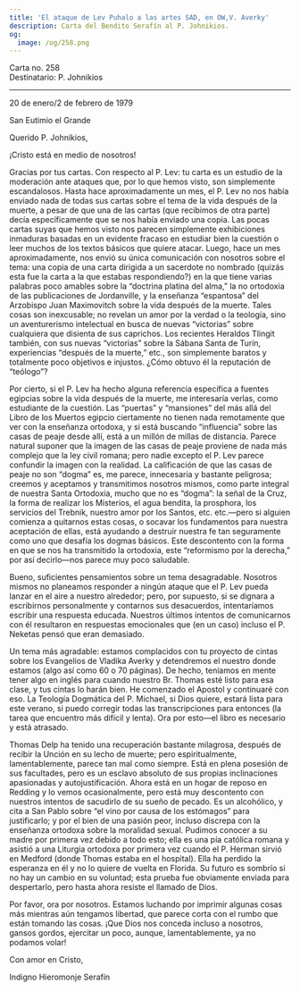 ```yaml
---
title: 'El ataque de Lev Puhalo a las artes SAD, en OW,V. Averky'
description: Carta del Bendito Serafín al P. Johnikios.
og:
  image: /og/258.png
---
```


<div style={{textAlign:'right', fontFamily:'monospace'}}>Carta no. 258</div>
<div style={{textAlign:'left', fontFamily:'monospace'}}>Destinatario: P. Johnikios</div>

---

20 de enero/2 de febrero de 1979

San Eutimio el Grande

Querido P. Johnikios,

¡Cristo está en medio de nosotros!

Gracias por tus cartas. Con respecto al P. Lev: tu carta es un estudio de la moderación ante ataques que, por lo que hemos visto, son simplemente escandalosos. Hasta hace aproximadamente un mes, el P. Lev no nos había enviado nada de todas sus cartas sobre el tema de la vida después de la muerte, a pesar de que una de las cartas (que recibimos de otra parte) decía específicamente que se nos había enviado una copia. Las pocas cartas suyas que hemos visto nos parecen simplemente exhibiciones inmaduras basadas en un evidente fracaso en estudiar bien la cuestión o leer muchos de los textos básicos que quiere atacar. Luego, hace un mes aproximadamente, nos envió su única comunicación con nosotros sobre el tema: una copia de una carta dirigida a un sacerdote no nombrado (quizás esta fue la carta a la que estabas respondiendo?) en la que tiene varias palabras poco amables sobre la “doctrina platina del alma,” la no ortodoxia de las publicaciones de Jordanville, y la enseñanza “espantosa” del Arzobispo Juan Maximovitch sobre la vida después de la muerte. Tales cosas son inexcusable; no revelan un amor por la verdad o la teología, sino un aventurerismo intelectual en busca de nuevas “victorias” sobre cualquiera que disienta de sus caprichos. Los recientes Heraldos Tlingit también, con sus nuevas “victorias” sobre la Sábana Santa de Turín, experiencias “después de la muerte,” etc., son simplemente baratos y totalmente poco objetivos e injustos. ¿Cómo obtuvo él la reputación de “teólogo”?

Por cierto, si el P. Lev ha hecho alguna referencia específica a fuentes egipcias sobre la vida después de la muerte, me interesaría verlas, como estudiante de la cuestión. Las “puertas” y “mansiones” del más allá del Libro de los Muertos egipcio ciertamente no tienen nada remotamente que ver con la enseñanza ortodoxa, y si está buscando “influencia” sobre las casas de peaje desde allí, está a un millón de millas de distancia. Parece natural suponer que la imagen de las casas de peaje proviene de nada más complejo que la ley civil romana; pero nadie excepto el P. Lev parece confundir la imagen con la realidad. La calificación de que las casas de peaje no son “dogma” es, me parece, innecesaria y bastante peligrosa; creemos y aceptamos y transmitimos nosotros mismos, como parte integral de nuestra Santa Ortodoxia, mucho que no es “dogma”: la señal de la Cruz, la forma de realizar los Misterios, el agua bendita, la prosphora, los servicios del Trebnik, nuestro amor por los Santos, etc. etc.—pero si alguien comienza a quitarnos estas cosas, o socavar los fundamentos para nuestra aceptación de ellas, está ayudando a destruir nuestra fe tan seguramente como uno que desafía los dogmas básicos. Este descontento con la forma en que se nos ha transmitido la ortodoxia, este “reformismo por la derecha,” por así decirlo—nos parece muy poco saludable.

Bueno, suficientes pensamientos sobre un tema desagradable. Nosotros mismos no planeamos responder a ningún ataque que el P. Lev pueda lanzar en el aire a nuestro alrededor; pero, por supuesto, si se dignara a escribirnos personalmente y contarnos sus desacuerdos, intentaríamos escribir una respuesta educada. Nuestros últimos intentos de comunicarnos con él resultaron en respuestas emocionales que (en un caso) incluso el P. Neketas pensó que eran demasiado.

Un tema más agradable: estamos complacidos con tu proyecto de cintas sobre los Evangelios de Vladika Averky y detendremos el nuestro donde estamos (algo así como 60 o 70 páginas). De hecho, teníamos en mente tener algo en inglés para cuando nuestro Br. Thomas esté listo para esa clase, y tus cintas lo harán bien. He comenzado el Apostol y continuaré con eso. La Teología Dogmática del P. Michael, si Dios quiere, estará lista para este verano, si puedo corregir todas las transcripciones para entonces (la tarea que encuentro más difícil y lenta). Ora por esto—el libro es necesario y está atrasado.

Thomas Delp ha tenido una recuperación bastante milagrosa, después de recibir la Unción en su lecho de muerte; pero espiritualmente, lamentablemente, parece tan mal como siempre. Está en plena posesión de sus facultades, pero es un esclavo absoluto de sus propias inclinaciones apasionadas y autojustificación. Ahora está en un hogar de reposo en Redding y lo vemos ocasionalmente, pero está muy descontento con nuestros intentos de sacudirlo de su sueño de pecado. Es un alcohólico, y cita a San Pablo sobre “el vino por causa de los estómagos” para justificarlo; y por el bien de una pasión peor, incluso discrepa con la enseñanza ortodoxa sobre la moralidad sexual. Pudimos conocer a su madre por primera vez debido a todo esto; ella es una pía católica romana y asistió a una Liturgia ortodoxa por primera vez cuando el P. Herman sirvió en Medford (donde Thomas estaba en el hospital). Ella ha perdido la esperanza en él y no lo quiere de vuelta en Florida. Su futuro es sombrío si no hay un cambio en su voluntad; esta prueba fue obviamente enviada para despertarlo, pero hasta ahora resiste el llamado de Dios.

Por favor, ora por nosotros. Estamos luchando por imprimir algunas cosas más mientras aún tengamos libertad, que parece corta con el rumbo que están tomando las cosas. ¡Que Dios nos conceda incluso a nosotros, gansos gordos, ejercitar un poco, aunque, lamentablemente, ya no podamos volar!

Con amor en Cristo,

Indigno Hieromonje Serafín